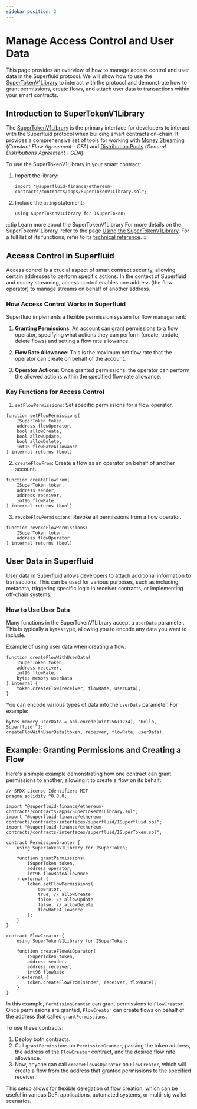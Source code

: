 ```yaml
---
sidebar_position: 2
---
```


# Manage Access Control and User Data

This page provides an overview of how to manage access control and user data in the Superfluid protocol.
We will show how to use the [SuperTokenV1Library](/docs/technical-reference/SuperTokenV1Library) to interact with the protocol and demonstrate how to grant permissions, create flows,
and attach user data to transactions within your smart contracts.

## Introduction to SuperTokenV1Library

The [SuperTokenV1Library](/docs/technical-reference/SuperTokenV1Library) is the primary interface for developers to interact with the Superfluid protocol when building smart contracts on-chain.
It provides a comprehensive set of tools for working with [Money Streaming](/docs/protocol/money-streaming/overview) (*Constant Flow Agreement - CFA*) and [Distribution Pools](/docs/protocol/distributions/overview) (*General Distributions Agreement - GDA*).

To use the SuperTokenV1Library in your smart contract:

1. Import the library:
   ```solidity
   import "@superfluid-finance/ethereum-contracts/contracts/apps/SuperTokenV1Library.sol";
   ```

2. Include the `using` statement:
   ```solidity
   using SuperTokenV1Library for ISuperToken;
   ```

:::tip Learn more about the SuperTokenV1Library
For more details on the SuperTokenV1Library, refer to the page [Using the SuperTokenV1Library](/docs/protocol/super-tokens/guides/using-library). For a full list of its functions, refer to its [technical reference](/docs/technical-reference/SuperTokenV1Library).
:::

## Access Control in Superfluid

Access control is a crucial aspect of smart contract security, allowing certain addresses to perform specific actions.
In the context of Superfluid and money streaming, access control enables one address (the flow operator) to manage streams on behalf of another address.

### How Access Control Works in Superfluid

Superfluid implements a flexible permission system for flow management:

1. **Granting Permissions**: An account can grant permissions to a flow operator, specifying what actions they can perform (create, update, delete flows) and setting a flow rate allowance.

2. **Flow Rate Allowance**: This is the maximum net flow rate that the operator can create on behalf of the account.

3. **Operator Actions**: Once granted permissions, the operator can perform the allowed actions within the specified flow rate allowance.

### Key Functions for Access Control

1. `setFlowPermissions`: Set specific permissions for a flow operator.

```solidity
function setFlowPermissions(
    ISuperToken token,
    address flowOperator,
    bool allowCreate,
    bool allowUpdate,
    bool allowDelete,
    int96 flowRateAllowance
) internal returns (bool)
```

2. `createFlowFrom`: Create a flow as an operator on behalf of another account.

```solidity
function createFlowFrom(
    ISuperToken token,
    address sender,
    address receiver,
    int96 flowRate
) internal returns (bool)
```

3. `revokeFlowPermissions`: Revoke all permissions from a flow operator.

```solidity
function revokeFlowPermissions(
    ISuperToken token,
    address flowOperator
) internal returns (bool)
```

## User Data in Superfluid

User data in Superfluid allows developers to attach additional information to transactions. This can be used for various purposes, such as including metadata, triggering specific logic in receiver contracts, or implementing off-chain systems.

### How to Use User Data

Many functions in the SuperTokenV1Library accept a `userData` parameter. This is typically a `bytes` type, allowing you to encode any data you want to include.

Example of using user data when creating a flow:

```solidity
function createFlowWithUserData(
    ISuperToken token,
    address receiver,
    int96 flowRate,
    bytes memory userData
) internal {
    token.createFlow(receiver, flowRate, userData);
}
```

You can encode various types of data into the `userData` parameter. For example:

```solidity
bytes memory userData = abi.encode(uint256(1234), "Hello, Superfluid!");
createFlowWithUserData(token, receiver, flowRate, userData);
```

## Example: Granting Permissions and Creating a Flow

Here's a simple example demonstrating how one contract can grant permissions to another, allowing it to create a flow on its behalf:

```solidity
// SPDX-License-Identifier: MIT
pragma solidity ^0.8.0;

import "@superfluid-finance/ethereum-contracts/contracts/apps/SuperTokenV1Library.sol";
import "@superfluid-finance/ethereum-contracts/contracts/interfaces/superfluid/ISuperfluid.sol";
import "@superfluid-finance/ethereum-contracts/contracts/interfaces/superfluid/ISuperToken.sol";

contract PermissionGranter {
    using SuperTokenV1Library for ISuperToken;

    function grantPermissions(
        ISuperToken token,
        address operator,
        int96 flowRateAllowance
    ) external {
        token.setFlowPermissions(
            operator,
            true, // allowCreate
            false, // allowUpdate
            false, // allowDelete
            flowRateAllowance
        );
    }
}

contract FlowCreator {
    using SuperTokenV1Library for ISuperToken;

    function createFlowAsOperator(
        ISuperToken token,
        address sender,
        address receiver,
        int96 flowRate
    ) external {
        token.createFlowFrom(sender, receiver, flowRate);
    }
}
```

In this example, `PermissionGranter` can grant permissions to `FlowCreator`. Once permissions are granted, `FlowCreator` can create flows on behalf of the address that called `grantPermissions`.

To use these contracts:

1. Deploy both contracts.
2. Call `grantPermissions` on `PermissionGranter`, passing the token address, the address of the `FlowCreator` contract, and the desired flow rate allowance.
3. Now, anyone can call `createFlowAsOperator` on `FlowCreator`, which will create a flow from the address that granted permissions to the specified receiver.

This setup allows for flexible delegation of flow creation, which can be useful in various DeFi applications, automated systems, or multi-sig wallet scenarios.